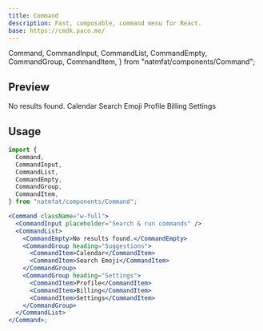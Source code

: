 ```yaml
---
title: Command
description: Fast, composable, command menu for React.
base: https://cmdk.paco.me/
---
```


  Command,
  CommandInput,
  CommandList,
  CommandEmpty,
  CommandGroup,
  CommandItem,
} from "natmfat/components/Command";

## Preview

<Preview expand>
  <Command className="w-full">
    <CommandInput placeholder="Search & run commands" className="h-[26px]" />
    <CommandList>
      <CommandEmpty>No results found.</CommandEmpty>
      <CommandGroup heading="Suggestions">
        <CommandItem>
          <RiCalendarIcon />
          Calendar
        </CommandItem>
        <CommandItem>
          <RiEmojiStickerIcon />
          Search Emoji
        </CommandItem>
      </CommandGroup>
      <CommandGroup heading="Settings">
        <CommandItem>
          <RiUserIcon />
          Profile
        </CommandItem>
        <CommandItem>
          <RiBankCardIcon />
          Billing
        </CommandItem>
        <CommandItem>
          <RiSettingsIcon />
          Settings
        </CommandItem>
      </CommandGroup>
    </CommandList>
  </Command>
</Preview>

## Usage

```jsx
import {
  Command,
  CommandInput,
  CommandList,
  CommandEmpty,
  CommandGroup,
  CommandItem,
} from "natmfat/components/Command";

<Command className="w-full">
  <CommandInput placeholder="Search & run commands" />
  <CommandList>
    <CommandEmpty>No results found.</CommandEmpty>
    <CommandGroup heading="Suggestions">
      <CommandItem>Calendar</CommandItem>
      <CommandItem>Search Emoji</CommandItem>
    </CommandGroup>
    <CommandGroup heading="Settings">
      <CommandItem>Profile</CommandItem>
      <CommandItem>Billing</CommandItem>
      <CommandItem>Settings</CommandItem>
    </CommandGroup>
  </CommandList>
</Command>;
```
